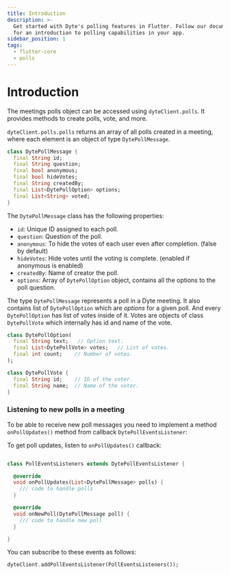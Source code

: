 ```yaml
---
title: Introduction
description: >-
  Get started with Dyte's polling features in Flutter. Follow our documentation
  for an introduction to polling capabilities in your app.
sidebar_position: 1
tags:
  - flutter-core
  - polls
---
```


# Introduction

The meetings polls object can be accessed using `dyteClient.polls`. It provides
methods to create polls, vote, and more.

`dyteClient.polls.polls` returns an array of all polls created in a meeting,
where each element is an object of type `DytePollMessage`.

```dart
class DytePollMessage {
  final String id;
  final String question;
  final bool anonymous;
  final bool hideVotes;
  final String createdBy;
  final List<DytePollOption> options;
  final List<String> voted;
}
```

The `DytePollMessage` class has the following properties:

- `id`: Unique ID assigned to each poll.
- `question`: Question of the poll.
- `anonymous`: To hide the votes of each user even after completion. (false by
  default)
- `hideVotes`: Hide votes until the voting is complete. (enabled if anonymous is
  enabled)
- `createdBy`: Name of creator the poll.
- `options`: Array of `DytePollOption` object, contains all the options to the
  poll question.

The type `DytePollMessage` represents a poll in a Dyte meeting. It also
contains list of `DytePollOption` which are _options_ for a given poll. And every
`DytePollOption` has list of votes inside of it. Votes are objects of class
`DytePollVote` which internally has id and name of the vote.

```dart
class DytePollOption(
  final String text;   // Option text.
  final List<DytePollVote> votes;   // List of votes.
  final int count;    // Number of votes.
);

class DytePollVote {
  final String id;    // ID of the voter.
  final String name;  // Name of the voter.
}
```

### Listening to new polls in a meeting

To be able to receive new poll messages you need to implement a method
`onPollUpdates()` method from callback `DytePollEventsListener`:

To get poll updates, listen to `onPollUpdates()` callback:

```dart

class PollEventsListeners extends DytePollEventsListener {

  @override
  void onPollUpdates(List<DytePollMessage> polls) {
    /// code to handle polls
  }

  @override
  void onNewPoll(DytePollMessage poll) {
    /// code to handle new poll
  }

}

```

You can subscribe to these events as follows:

```dart
dyteClient.addPollEventsListener(PollEventsListeners());
```

<head>
  <title>Flutter Core Introduction</title>
  <meta
    name="description"
    content="Get started with Dyte's polling features in Flutter. Follow our documentation for an introduction to polling capabilities in your app."
  />
</head>
